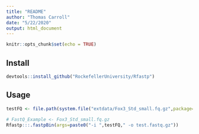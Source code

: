 ```yaml
---
title: "README"
author: "Thomas Carroll"
date: "5/22/2020"
output: html_document
---
```


```r
knitr::opts_chunk$set(echo = TRUE)
```

## Install

```r
devtools::install_github("RockefellerUniversity/Rfastp")
```

## Usage

```r
testFQ <- file.path(system.file("extdata/Fox3_Std_small.fq.gz",package="Rfastp"))
          
# FastQ_Example <- Fox3_Std_small.fq.gz
Rfastp:::.fastpBin(args=paste0("-i ",testFQ," -o test.fastq.gz"))

```
